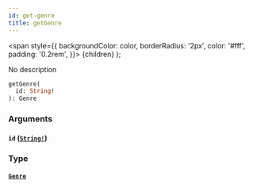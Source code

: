 ```yaml
---
id: get-genre
title: getGenre
---
```


<span
style={{
      backgroundColor: color,
      borderRadius: '2px',
      color: '#fff',
      padding: '0.2rem',
    }}>
{children}
</span>
);

No description

```graphql
getGenre(
  id: String!
): Genre

```

### Arguments

#### `id` ([`String!`](/docs/schema/scalars/string))

### Type

#### [`Genre`](/docs/schema/objects/genre)
